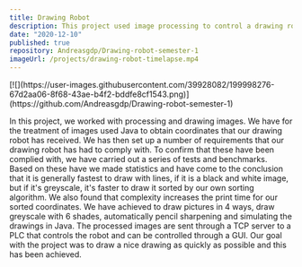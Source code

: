 ```yaml
---
title: Drawing Robot
description: This project used image processing to control a drawing robot. We established requirements for the robot and conducted tests to ensure compliance.
date: "2020-12-10"
published: true
repository: Andreasgdp/Drawing-robot-semester-1
imageUrl: /projects/drawing-robot-timelapse.mp4
---
```


<div style={{ display: "flex", justifyContent: "center" }}>
  [![](https://user-images.githubusercontent.com/39928082/199998276-67d2aa06-8f68-43ae-b4f2-bddfe8cf1543.png)](https://github.com/Andreasgdp/Drawing-robot-semester-1)
</div>

In this project, we worked with processing and drawing images. We have for the treatment of images used Java to obtain coordinates that our drawing robot has received. We has then set up a number of requirements that our drawing robot has had to comply with. To confirm that these have been complied with, we have carried out a series of tests and benchmarks. Based on these have we made statistics and have come to the conclusion that it is generally fastest to draw with lines, if it is a black and white image, but if it's greyscale, it's faster to draw it sorted by our own sorting algorithm. We also found that complexity increases the print time for our sorted coordinates. We have achieved to draw pictures in 4 ways, draw greyscale with 6 shades, automatically pencil sharpening and simulating the drawings in Java. The processed images are sent through a TCP server to a PLC that controls the robot and can be controlled through a GUI. Our goal with the project was to draw a nice drawing as quickly as possible and this has been achieved.
